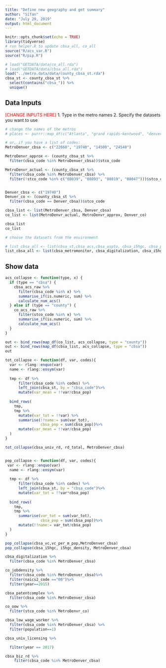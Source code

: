 ```yaml
---
title: "Define new geography and get summary"
author: "Sifan"
date: "July 29, 2019"
output: html_document
---
```


```r
knitr::opts_chunk$set(echo = TRUE)
library(tidyverse)
# run helper.R to update cbsa_all, co_all
source("R/acs_var.R")
source("R/pip.R")

# load("GETDATA/data/co_all.rda")
# load("GETDATA/data/cbsa_all.rda")
load("../metro.data/data/county_cbsa_st.rda")
cbsa_st <- county_cbsa_st %>%
  select(contains("cbsa_")) %>%
  unique()
```

## Data Inputs
<font color = "red">[CHANGE INPUTS HERE]</font>
1. Type in the metro names
2. Specify the datasets you want to use

```r
# change the names of the metros
# places <- purrr::map_df(c("Atlanta", "grand rapids-kentwood", "denver"), find_cbsa_counties)

# or, if you have a list of codes:
MetroDenver_cbsa <- c("22660", "19740", "14500", "24540")

MetroDenvr_approx <- (county_cbsa_st %>%
  filter(cbsa_code %in% MetroDenver_cbsa))$stco_code

MetroDenvr_actual <- (county_cbsa_st %>%
  filter(cbsa_code %in% MetroDenver_cbsa) %>%
  filter(!stco_code %in% c("08039", "08093", "08019", "08047")))$stco_code


Denver_cbsa <- c("19740")
Denver_co <- (county_cbsa_st %>%
  filter(cbsa_code == Denver_cbsa))$stco_code

cbsa_list <- list(MetroDenver_cbsa, Denver_cbsa)
co_list <- list(MetroDenvr_actual, MetroDenvr_approx, Denver_co)

cbsa_list
co_list
```

```r
# choose the datasets from the environment

# list_cbsa_all <- list(cbsa_st,cbsa_acs,cbsa_uspto, cbsa_i5hgc, cbsa_patentcomplex,cbsa_univ_rd,cbsa_biz_rd)
list_cbsa_all <- list(cbsa_metromonitor, cbsa_digitalization, cbsa_i5hgc, cbsa_patentcomplex, cbsa_jobdensity, cbsa_vc, cbsa_univ_rd)
```

## Show data

```r

acs_collapse <- function(type, x) {
  if (type == "cbsa") {
    cbsa_acs_raw %>%
      filter(cbsa_code %in% x) %>%
      summarise_if(is.numeric, sum) %>%
      calculate_num_acs()
  } else if (type == "county") {
    co_acs_raw %>%
      filter(stco_code %in% x) %>%
      summarise_if(is.numeric, sum) %>%
      calculate_num_acs()
  }
}

out <- bind_rows(map_df(co_list, acs_collapse, type = "county"))
out <- bind_rows(map_df(cbsa_list, acs_collapse, type = "cbsa"))
out
```

```r
tot_collapse <- function(df, var, codes){
  var <- rlang::enquo(var)
  name <- rlang::ensym(var)
  
  tmp <- df %>%
      filter(cbsa_code %in% codes) %>%
      left_join(cbsa_st, by = "cbsa_code")%>%
      mutate(var_mean = !!var/cbsa_pop)
  
  bind_rows(
    tmp,
    tmp %>%
      mutate(var_tot = !!var) %>%
      summarise(!!name:= sum(var_tot),
                cbsa_pop = sum(cbsa_pop))%>%
      mutate(var_mean = !!var/cbsa_pop)
  )
}

tot_collapse(cbsa_univ_rd, rd_total, MetroDenver_cbsa)



```


```r
pop_collapse <- function(df, var, codes){
 var <- rlang::enquo(var)
  name <- rlang::ensym(var)
  
  tmp <- df %>%
      filter(cbsa_code %in% codes) %>%
      left_join(cbsa_st, by = "cbsa_code")%>%
      mutate(var_tot = !!var*cbsa_pop) 
  
  bind_rows(
    tmp,
    tmp %>%
      summarise(var_tot = sum(var_tot),
                cbsa_pop = sum(cbsa_pop))%>%
      mutate(!!name:= var_tot/cbsa_pop)
  )
}

pop_collapse(cbsa_vc,vc_per_m_pop,MetroDenver_cbsa)
pop_collapse(cbsa_i5hgc, i5hgc_density, MetroDenver_cbsa)

```

```r
cbsa_digitalization %>%
  filter(cbsa_code %in% MetroDenver_cbsa)

co_jobdensity %>%
  filter(cbsa_code %in% MetroDenver_cbsa)%>%
  filter(naics2_code =="00")%>%
  filter(year==2015)

cbsa_patentcomplex %>%
  filter(cbsa_code %in% MetroDenver_cbsa)

co_oow %>%
  filter(stco_code %in% MetroDenvr_co)

cbsa_low_wage_worker %>%
  filter(cbsa_code %in% MetroDenver_cbsa) %>%
  filter(population==1)

cbsa_univ_licensing %>%

  filter(year == 2017)

cbsa_biz_rd %>%
    filter(cbsa_code %in% MetroDenver_cbsa)

```

